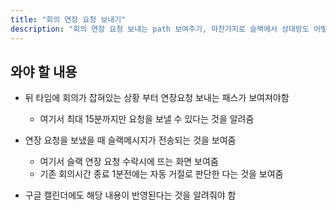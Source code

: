 ```yaml
---
title: "회의 연장 요청 보내기"
description: "회의 연장 요청 보내는 path 보여주기, 마찬가지로 슬랙에서 상대방도 어떻게 보여야하는지 설명되어야 함"
---
```


## 와야 할 내용

-   뒤 타임에 회의가 잡혀있는 상황 부터 연장요청 보내는 패스가 보여져야함

    -   여기서 최대 15분까지만 요청을 보낼 수 있다는 것을 알려줌

-   연장 요청을 보냈을 때 슬랙메시지가 전송되는 것을 보여줌
    -   여기서 슬랙 연장 요청 수락시에 뜨는 화면 보여줌
    -   기존 회의시간 종료 1분전에는 자동 거절로 판단한 다는 것을 보여줌
-   구글 캘린더에도 해당 내용이 반영된다는 것을 알려줘야 함
